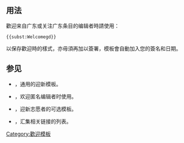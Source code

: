 <includeonly><!-- 在這裡加入模板的保護標識 --></includeonly><noinclude>{{template doc page viewed directly}}</noinclude>
<!-- 在本行下編輯模板說明 -->
{{Subst only}}

== 用法 ==
歡迎来自广东或关注广东条目的编辑者時請使用：
<pre>{{subst:Welcomegd}}</pre>
以保存歡迎時的樣式，亦毋須再加以簽署，模板會自動加入您的簽名和日期。

== 参见 ==
* {{tls|Welcome}}，通用的迎新模板。
* {{tls|Welcomeip}}，欢迎匿名编辑者时使用。
* {{tls|小天使迎新}}，迎新志愿者的可选模板。
* {{tl|广东条目工作列}}，汇集相关链接的列表。
<includeonly>
<!-- 本行下加入模板的分類 -->
[[Category:歡迎模板]]
<!-- 本行下加入模板的跨語言鏈接 -->

</includeonly>